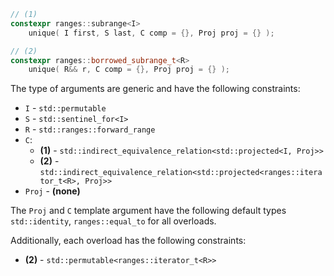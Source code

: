 ```cpp
// (1)
constexpr ranges::subrange<I>
    unique( I first, S last, C comp = {}, Proj proj = {} );

// (2)
constexpr ranges::borrowed_subrange_t<R>
    unique( R&& r, C comp = {}, Proj proj = {} );
```

The type of arguments are generic and have the following constraints:
- `I` - `std::permutable`
- `S` - `std::sentinel_for<I>`
- `R` - `std::ranges::forward_range`
- `C`:
  - **(1)** - `std::indirect_equivalence_relation<std::projected<I, Proj>>`
  - **(2)** - `std::indirect_equivalence_relation<std::projected<ranges::iterator_t<R>, Proj>>`
- `Proj` - **(none)**

The `Proj` and `C` template argument have the following default types `std::identity`, `ranges::equal_to` for all overloads.

Additionally, each overload has the following constraints:
- **(2)** - `std::permutable<ranges::iterator_t<R>>`

